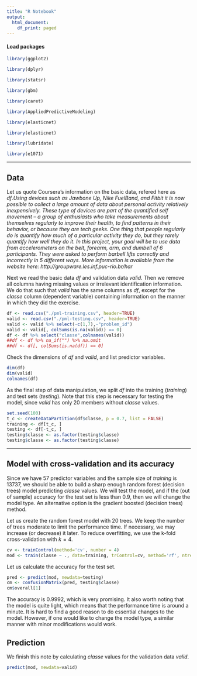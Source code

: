 ---
title: "R Notebook"
output:
  html_document:
    df_print: paged
---

#### Load packages


```{r, message=F, warning=F}
library(ggplot2)
```
```{r, message=F, warning=F}
library(dplyr)
```
```{r, message=F, warning=F}
library(statsr)
```
```{r, message=F, warning=F}
library(gbm)
```
```{r, message=F, warning=F}
library(caret)
```
```{r, message=F, warning=F}
library(AppliedPredictiveModeling)
```
```{r, message=F, warning=F}
library(elasticnet)
```
```{r, message=F, warning=F}
library(elasticnet)
```
```{r, message=F, warning=F}
library(lubridate)
```
```{r, message=F, warning=F}
library(e1071)
```





* * *

## Data

Let us quote Coursera's information on the basic data, refered here as $df$.*Using devices such as Jawbone Up, Nike FuelBand, and Fitbit it is now possible to collect a large amount of data about personal activity relatively inexpensively. These type of devices are part of the quantified self movement – a group of enthusiasts who take measurements about themselves regularly to improve their health, to find patterns in their behavior, or because they are tech geeks. One thing that people regularly do is quantify how much of a particular activity they do, but they rarely quantify how well they do it. In this project, your goal will be to use data from accelerometers on the belt, forearm, arm, and dumbell of 6 participants. They were asked to perform barbell lifts correctly and incorrectly in 5 different ways. More information is available from the website here: http://groupware.les.inf.puc-rio.br/har*

Next we read the basic data $df$ and validation data $valid$. 
Then we remove all columns having missing values or irrelevant identification information. 
We do that such that $valid$ has the same columns as $df$, except for the *classe* column (dependent variable) containing information on the manner in which they did the exercise. 

```{r}
df <- read.csv("./pml-training.csv", header=TRUE)
valid <- read.csv("./pml-testing.csv", header=TRUE)
valid <- valid %>% select(-c(1,7),-"problem_id")
valid <- valid[, colSums(is.na(valid)) == 0]
df <- df %>% select("classe",colnames(valid))
##df <- df %>% na_if("") %>% na.omit
##df <- df[, colSums(is.na(df)) == 0]
```

Check the dimensions of $df$ and $valid$, and list predictor variables. 


```{r}
dim(df)
dim(valid)
colnames(df)
```


As the final step of data manipulation, we split $df$ into the training ($training$) and test sets ($testing$). Note that this step is necessary for testing the model,
since $valid$ has only 20 members without *classe* values.

```{r}
set.seed(100) 
t_c <- createDataPartition(df$classe, p = 0.7, list = FALSE)
training <- df[t_c, ]
testing <- df[-t_c, ]
testing$classe <- as.factor(testing$classe)
testing$classe <- as.factor(testing$classe)
```

* * *


## Model with cross-validation and its accuracy


Since we have 57 predictor variables and the sample size of $training$ is 13737, 
we should be able to build a sharp enough random forest (decision trees) model predicting *classe* values. 
We will test the model, and if the (out of sample) accuracy for the test set is less than 0.9, then we will change the model type. 
An alternative option is the gradient boosted (decision trees) method.

Let us create the random forest model with 20 trees.
We keep the number of trees moderate to limit the performance time.
If necessary, we may increase (or decrease) it later.
To reduce overfitting, we use the k-fold cross-validation with $k=4$. 

```{r}
cv <- trainControl(method='cv', number = 4)
mod <- train(classe ~ ., data=training, trControl=cv, method='rf', ntree=20)
```

Let us calculate the accuracy for the test set.

```{r}
pred <- predict(mod, newdata=testing)
cm <- confusionMatrix(pred, testing$classe)
cm$overall[1]

```

The accuracy is  0.9992, which is very promising. 
It also worth noting that the model is quite light, which means that the performance time is around a minute. 
It is hard to find a good reason to do essential changes to the model. 
However, if one would like to change the model type, a similar manner with minor modifications would work.


## Prediction

We finish this note by calculating *classe* values for the validation data $valid$.

```{r}
predict(mod, newdata=valid)
```





